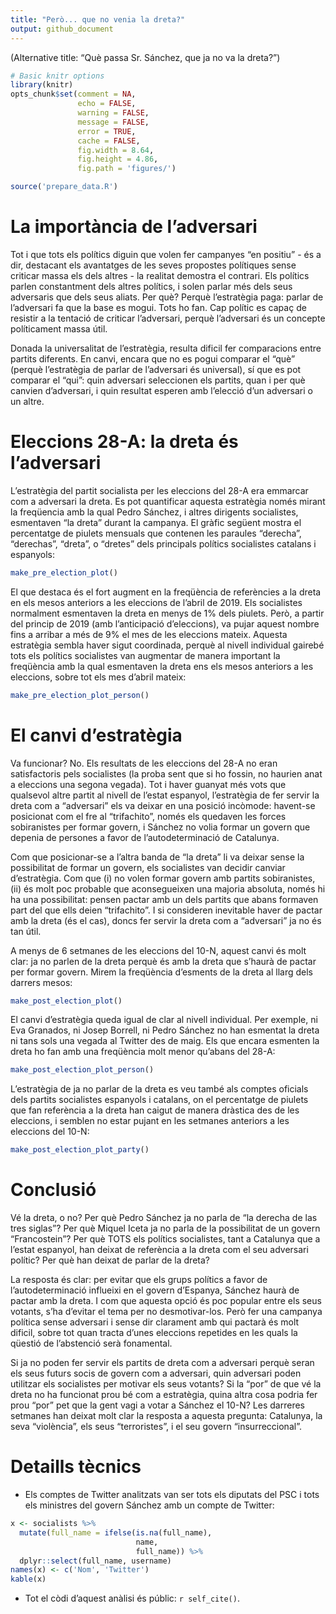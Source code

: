 ```yaml
---
title: "Però... que no venia la dreta?"
output: github_document
---
```


(Alternative title: "Què passa Sr. Sánchez, que ja no va la dreta?")

```r
# Basic knitr options
library(knitr)
opts_chunk$set(comment = NA, 
               echo = FALSE, 
               warning = FALSE, 
               message = FALSE, 
               error = TRUE, 
               cache = FALSE,
               fig.width = 8.64,
               fig.height = 4.86,
               fig.path = 'figures/')
```

```r
source('prepare_data.R')
```

# La importància de l'adversari

Tot i que tots els polítics diguin que volen fer campanyes "en positiu" - és a dir, destacant els avantatges de les seves propostes polítiques sense criticar massa els dels altres - la realitat demostra el contrari. Els polítics parlen constantment dels altres polítics, i solen parlar més dels seus adversaris que dels seus aliats. Per què? Perquè l'estratègia paga: parlar de l'adversari fa que la base es mogui. Tots ho fan. Cap polític es capaç de resistir a la tentació de criticar l'adversari, perquè l'adversari és un concepte políticament massa útil.

Donada la universalitat de l'estratègia, resulta dificil fer comparacions entre partits diferents. En canvi, encara que no es pogui comparar el "què" (perquè l'estratègia de parlar de l'adversari és universal), sí que es pot comparar el "qui": quin adversari seleccionen els partits, quan i per què canvien d'adversari, i quin resultat esperen amb l'elecció d'un adversari o un altre.

# Eleccions 28-A: la dreta és l'adversari

L'estratègia del partit socialista per les eleccions del 28-A era emmarcar com a adversari la dreta. Es pot quantificar aquesta estratègia només mirant la freqüencia amb la qual Pedro Sánchez, i altres dirigents socialistes, esmentaven "la dreta" durant la campanya. El gràfic següent mostra el percentatge de piulets mensuals que contenen les paraules "derecha", "derechas", "dreta", o "dretes" dels principals polítics socialistes catalans i espanyols:

```r
make_pre_election_plot()
```

El que destaca és el fort augment en la freqüència de referències a la dreta en els mesos anteriors a les eleccions de l'abril de 2019. Els socialistes normalment esmentaven la dreta en menys de 1% dels piulets. Però, a partir del princip de 2019 (amb l'anticipació d'eleccions), va pujar aquest nombre fins a arribar a més de 9% el mes de les eleccions mateix. Aquesta estratègia sembla haver sigut coordinada, perquè al nivell individual gairebé tots els polítics socialistes van augmentar de manera important la freqüència amb la qual esmentaven la dreta ens els mesos anteriors a les eleccions, sobre tot els mes d'abril mateix: 

```r
make_pre_election_plot_person()
```

# El canvi d'estratègia

Va funcionar? No. Els resultats de les eleccions del 28-A no eran satisfactoris pels socialistes (la proba sent que si ho fossin, no haurien anat a eleccions una segona vegada). Tot i haver guanyat més vots que qualsevol altre partit al nivell de l'estat espanyol, l'estratègia de fer servir la dreta com a "adversari" els va deixar en una posició incòmode: havent-se posicionat com el fre al "trifachito", només els quedaven les forces sobiranistes per formar govern, i Sánchez no volia formar un govern que depenia de persones a favor de l'autodeterminació de Catalunya.

Com que posicionar-se a l'altra banda de "la dreta" li va deixar sense la possibilitat de formar un govern, els socialistes van decidir canviar d'estratègia. Com que (i) no volen formar govern amb partits sobiranistes, (ii) és molt poc probable que aconsegueixen una majoria absoluta, només hi ha una possibilitat: pensen pactar amb un dels partits que abans formaven part del que ells deien "trifachito". I si consideren inevitable haver de pactar amb la dreta (és el cas), doncs fer servir la dreta com a "adversari" ja no és tan útil.

A menys de 6 setmanes de les eleccions del 10-N, aquest canvi és molt clar: ja no parlen de la dreta perquè és amb la dreta que s'haurà de pactar per formar govern. Mirem la freqüència d'esments de la dreta al llarg dels darrers mesos:

```r
make_post_election_plot()
```

El canvi d'estratègia queda igual de clar al nivell individual. Per exemple, ni Eva Granados, ni Josep Borrell, ni Pedro Sánchez no han esmentat la dreta ni tans sols una vegada al Twitter des de maig. Els que encara esmenten la dreta ho fan amb una freqüència molt menor qu'abans del 28-A:

```r
make_post_election_plot_person()
```

L'estratègia de ja no parlar de la dreta es veu també als comptes oficials dels partits socialistes espanyols i catalans, on el percentatge de piulets que fan referència a la dreta han caigut de manera dràstica des de les eleccions, i semblen no estar pujant en les setmanes anteriors a les eleccions del 10-N:

```r
make_post_election_plot_party()
```


# Conclusió

Vé la dreta, o no? Per què Pedro Sánchez ja no parla de "la derecha de las tres siglas"? Per què Miquel Iceta ja no parla de la possibilitat de un govern "Francostein"? Per què TOTS els polítics socialistes, tant a Catalunya que a l'estat espanyol, han deixat de referència a la dreta com el seu adversari polític? Per què han deixat de parlar de la dreta?

La resposta és clar: per evitar que els grups polítics a favor de l'autodeterminació influeixi en el govern d'Espanya, Sánchez haurà de pactar amb la dreta. I com que aquesta opció és poc popular entre els seus votants, s'ha d'evitar el tema per no desmotivar-los. Però fer una campanya política sense adversari i sense dir clarament amb qui pactarà és molt dificil, sobre tot quan tracta d'unes eleccions repetides en les quals la qüestió de l'abstenció serà fonamental.

Si ja no poden fer servir els partits de dreta com a adversari perquè seran els seus futurs socis de govern com a adversari, quin adversari poden utilitzar els socialistes per motivar els seus votants? Si la "por" de que vé la dreta no ha funcionat prou bé com a estratègia, quina altra cosa podria fer prou "por" pet que la gent vagi a votar a Sánchez el 10-N? Les darreres setmanes han deixat molt clar la resposta a aquesta pregunta: Catalunya, la seva "violència", els seus "terroristes", i el seu govern "insurreccional". 



# Detaills tècnics

- Els comptes de Twitter analitzats van ser tots els diputats del PSC i tots els ministres del govern Sánchez amb un compte de Twitter:

```r
x <- socialists %>%
  mutate(full_name = ifelse(is.na(full_name),
                            name,
                            full_name)) %>%
  dplyr::select(full_name, username)
names(x) <- c('Nom', 'Twitter')
kable(x)
```

- Tot el còdi d'aquest anàlisi és públic: `r self_cite()`.